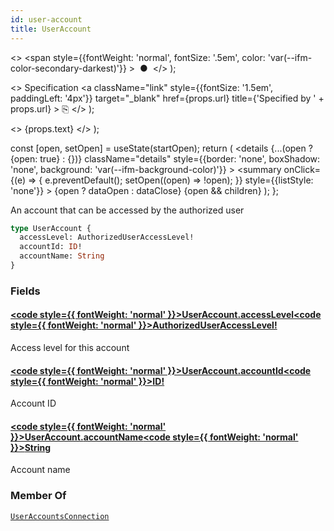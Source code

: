 ```yaml
---
id: user-account
title: UserAccount
---
```


  <>
    <span
      style={{fontWeight: 'normal', fontSize: '.5em', color: 'var(--ifm-color-secondary-darkest)'}}
    >
      &nbsp;●&nbsp;
    </span>
  </>
);

  <>
    Specification
    <a
      className="link"
      style={{fontSize: '1.5em', paddingLeft: '4px'}}
      target="_blank"
      href={props.url}
      title={'Specified by ' + props.url}
    >
      ⎘
    </a>
  </>
);

  <>
    <span className={props.class}>{props.text}</span>
  </>
);


  const [open, setOpen] = useState(startOpen);
  return (
    <details
      {...(open ? {open: true} : {})}
      className="details"
      style={{border: 'none', boxShadow: 'none', background: 'var(--ifm-background-color)'}}
    >
      <summary
        onClick={(e) => {
          e.preventDefault();
          setOpen((open) => !open);
        }}
        style={{listStyle: 'none'}}
      >
        {open ? dataOpen : dataClose}
      </summary>
      {open && children}
    </details>
  );
};

An account that can be accessed by the authorized user

```graphql
type UserAccount {
  accessLevel: AuthorizedUserAccessLevel!
  accountId: ID!
  accountName: String
}
```

### Fields

#### [<code style={{ fontWeight: 'normal' }}>UserAccount.<b>accessLevel</b></code>](#)<Bullet />[<code style={{ fontWeight: 'normal' }}><b>AuthorizedUserAccessLevel!</b></code>](/docs/apis/graphql/types/enums/authorized-user-access-level.mdx) <Badge class="badge badge--secondary badge--non_null" text="non-null"/> <Badge class="badge badge--secondary " text="enum"/>

Access level for this account

#### [<code style={{ fontWeight: 'normal' }}>UserAccount.<b>accountId</b></code>](#)<Bullet />[<code style={{ fontWeight: 'normal' }}><b>ID!</b></code>](/docs/apis/graphql/types/scalars/id.mdx) <Badge class="badge badge--secondary badge--non_null" text="non-null"/> <Badge class="badge badge--secondary " text="scalar"/>

Account ID

#### [<code style={{ fontWeight: 'normal' }}>UserAccount.<b>accountName</b></code>](#)<Bullet />[<code style={{ fontWeight: 'normal' }}><b>String</b></code>](/docs/apis/graphql/types/scalars/string.mdx) <Badge class="badge badge--secondary " text="scalar"/>

Account name

### Member Of

[`UserAccountsConnection`](/docs/apis/graphql/types/objects/user-accounts-connection.mdx) <Badge class="badge badge--secondary badge--relation" text="object"/>

